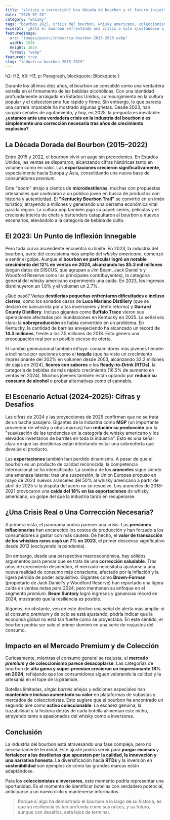 ```yaml
---
title: "¿Crisis o corrección? Una década de bourbon y el futuro incierto de la industria (2015–2025)"
date: "2025-07-28"
category: "whisky"
tags: "bourbon 2025, crisis del bourbon, whisky americano, coleccionismo de bourbon, mercado premium bourbon, exportaciones whisky EEUU, destilerías cerradas 2025, tendencias bebidas alcohólicas, Bourbon Trail, inversión en whisky"
excerpt: '¿Está el bourbon enfrentando una crisis o solo ajustándose a una nueva realidad? Analizamos una década de datos, cierres de destilerías, exportaciones y el auge del coleccionismo premium.'
featuredImage:
  src: "images/posts/industria-bourbon-2015-2025.webp"
  width: 1536
  height: 1024
  format: "webp"
featured: true
slug: "industria-bourbon-2015-2025"
---
```



  h2: H2,
  h3: H3,
  p: Paragraph,
  blockquote: Blockquote
}

Durante los últimos diez años, el bourbon se consolidó como una verdadera estrella en el firmamento de las bebidas alcohólicas. Con una identidad profundamente arraigada en Estados Unidos, su resurgimiento en la cultura popular y el coleccionismo fue rápido y firme. Sin embargo, lo que parecía una carrera imparable ha mostrado algunas grietas. Desde 2023, han surgido señales de agotamiento, y hoy, en 2025, la pregunta es inevitable: **¿estamos ante una verdadera crisis en la industria del bourbon o es simplemente una corrección necesaria tras años de crecimiento explosivo?**

## La Década Dorada del Bourbon (2015–2022)

Entre 2015 y 2022, el bourbon vivió un auge sin precedentes. En Estados Unidos, las ventas se dispararon, alcanzando cifras históricas tanto en volumen como en valor. Las **exportaciones crecieron significativamente**, especialmente hacia Europa y Asia, consolidando una nueva base de consumidores *premium*.

Este "boom" atrajo a cientos de **microdestilerías**, muchas con propuestas artesanales que cautivaron a un público joven en busca de productos con historia y autenticidad. El **"Kentucky Bourbon Trail"** se convirtió en un imán turístico, atrayendo a millones y generando una derrama económica vital para la región. La cultura pop también jugó su papel: series, películas y el creciente interés de chefs y bartenders catapultaron al bourbon a nuevos escenarios, elevándolo a la categoría de bebida de culto.

## El 2023: Un Punto de Inflexión Innegable

Pero toda curva ascendente encuentra su límite. En 2023, la industria del bourbon, parte del ecosistema más amplio del *whisky americano*, comenzó a sentir el golpe. Aunque el **bourbon en particular logró un notable crecimiento del 12% en ventas en 2024, alcanzando los $5.3 mil millones** (según datos de DISCUS, que agrupan a Jim Beam, Jack Daniel's y Woodford Reserve como los principales contribuyentes), la categoría general del whisky americano experimentó una caída. En 2023, los ingresos disminuyeron un 1.8% y el volumen un 2.7%.

¿Qué pasó? Varias **destilerías pequeñas enfrentaron dificultades e incluso cierres**, como los sonados casos de **Luca Mariano Distillery** (que se declaró en bancarrota por altas inversiones y lento retorno) y **Garrard County Distillery**. Incluso gigantes como **Buffalo Trace** vieron sus operaciones afectadas por inundaciones en Kentucky en 2025. La señal era clara: la **sobreproducción** se había convertido en un problema. En Kentucky, la cantidad de barriles envejeciendo ha alcanzado un récord de **14.3 millones**, frente a los 7.5 millones de 2018. Esto genera una preocupación real por un posible exceso de oferta.

El cambio generacional también influyó: consumidores más jóvenes tienden a inclinarse por opciones como el **tequila** (que ha visto un crecimiento impresionante del 302% en volumen desde 2003, alcanzando 32.2 millones de cajas en 2024), **licores con sabores** o los **Ready-to-Drink (RTDs)**, la categoría de bebidas de más rápido crecimiento (16.5% de aumento en ventas en 2024). Muchos jóvenes también están optando por **reducir su consumo de alcohol** o probar alternativas como el cannabis.

## El Escenario Actual (2024–2025): Cifras y Desafíos

Las cifras de 2024 y las proyecciones de 2025 confirman que no se trata de un bache pasajero. Gigantes de la industria como **MGP** (un importante proveedor de whisky a otras marcas) han **reducido su producción** por la "suavización de las tendencias en la categoría de whisky americano y los elevados inventarios de barriles en toda la industria". Esto es una señal clara de que las destilerías están intentando evitar una sobreoferta que devalúe el producto.

Las **exportaciones** también han perdido dinamismo. A pesar de que el bourbon es un producto de calidad reconocida, la competencia internacional se ha intensificado. La sombra de los **aranceles** sigue siendo una amenaza latente: tras una suspensión, la Unión Europea propuso en mayo de 2024 nuevos aranceles del 50% al whisky americano a partir de abril de 2025 si la disputa del acero no se resuelve. Los aranceles de 2018-2021 provocaron una **caída del 18% en las exportaciones** de whisky americano, un golpe del que la industria tardó en recuperarse.

## ¿Una Crisis Real o Una Corrección Necesaria?

A primera vista, el panorama podría parecer una crisis. Las **presiones inflacionarias** han encarecido los costos de producción y han forzado a los consumidores a gastar con más cautela. De hecho, el **valor de transacción de los whiskies raros cayó un 7% en 2023**, el primer descenso significativo desde 2012 (excluyendo la pandemia).

Sin embargo, desde una perspectiva macroeconómica, hay sólidos argumentos para pensar que se trata de una **corrección saludable**. Tras años de crecimiento desmedido, el mercado necesitaba ajustarse a una nueva realidad de consumo más consciente, afectado por la inflación y la ligera pérdida de poder adquisitivo. Gigantes como **Brown-Forman** (propietario de Jack Daniel's y Woodford Reserve) han reportado una ligera caída en ventas netas para 2024, pero mantienen su enfoque en el segmento *premium*. **Beam Suntory** logró ingresos y ganancias récord en 2024, mostrando que la resiliencia es posible.

Algunos, no obstante, ven en este declive una señal de alerta más amplia: si el consumo *premium* y de ocio se está ajustando, podría indicar que la economía global no está tan fuerte como se proyectaba. En este sentido, el bourbon podría ser solo el primer dominó en una serie de reajustes del consumo.

## Impacto en el Mercado Premium y de Colección

Curiosamente, mientras el consumo general se reajusta, el **mercado *premium* y de coleccionismo parece desacoplarse**. Las categorías de bourbon de **alta gama y super-*premium* crecieron un impresionante 18% en 2024**, reflejando que los consumidores siguen valorando la calidad y la artesanía en el tope de la pirámide.

Botellas limitadas, *single barrels* añejos y ediciones especiales han **mantenido e incluso aumentado su valor** en plataformas de subastas y mercados de coleccionistas. Esto sugiere que el bourbon ha encontrado un segundo aire como **activo coleccionable**. La escasez genuina, la trazabilidad y la historia detrás de cada botella alimentan este nicho, atrayendo tanto a apasionados del whisky como a inversores.

## Conclusión

La industria del bourbon está atravesando una fase compleja, pero no necesariamente terminal. Este ajuste podría servir para **purgar excesos** y **fortalecer a las destilerías que apuesten por la calidad, la innovación y una narrativa honesta**. La diversificación hacia **RTDs** y la inversión en **sostenibilidad** son ejemplos de cómo las grandes marcas están adaptándose.

Para los **coleccionistas e inversores**, este momento podría representar una oportunidad. Es el momento de identificar botellas con verdadero potencial, anticiparse a un nuevo ciclo y mantenerse informados.

> Porque si algo ha demostrado el bourbon a lo largo de su historia, es que su resiliencia es tan profunda como sus raíces, y su futuro, aunque con desafíos, está lejos de terminar.
>

<CTA category={frontmatter.category} />